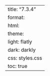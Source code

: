---
title: "7.3.4"
format:
    html:
        theme:
            light: flatly
            dark: darkly
        css: styles.css
        toc: true
---